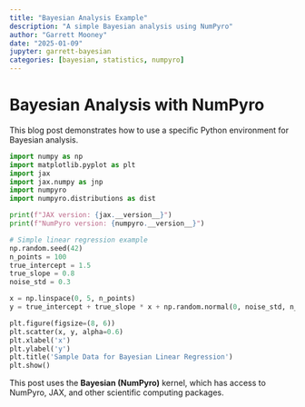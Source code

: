```yaml
---
title: "Bayesian Analysis Example"
description: "A simple Bayesian analysis using NumPyro"
author: "Garrett Mooney"
date: "2025-01-09"
jupyter: garrett-bayesian
categories: [bayesian, statistics, numpyro]
---
```


# Bayesian Analysis with NumPyro

This blog post demonstrates how to use a specific Python environment for Bayesian analysis.

```python
import numpy as np
import matplotlib.pyplot as plt
import jax
import jax.numpy as jnp
import numpyro
import numpyro.distributions as dist

print(f"JAX version: {jax.__version__}")
print(f"NumPyro version: {numpyro.__version__}")
```

```python
# Simple linear regression example
np.random.seed(42)
n_points = 100
true_intercept = 1.5
true_slope = 0.8
noise_std = 0.3

x = np.linspace(0, 5, n_points)
y = true_intercept + true_slope * x + np.random.normal(0, noise_std, n_points)

plt.figure(figsize=(8, 6))
plt.scatter(x, y, alpha=0.6)
plt.xlabel('x')
plt.ylabel('y')
plt.title('Sample Data for Bayesian Linear Regression')
plt.show()
```

This post uses the **Bayesian (NumPyro)** kernel, which has access to NumPyro, JAX, and other scientific computing packages.
